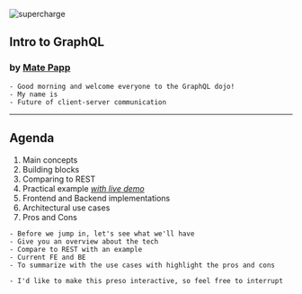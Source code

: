 
<Head>
  <title>Intro to GraphQL</title>
  <link rel="icon" type="image/png" href="favicon/favicon-32x32.png" sizes="32x32" />
  <link rel="icon" type="image/png" href="favicon/favicon-16x16.png" sizes="16x16" />
</Head>

![supercharge](https://supercharge.io/assets/logo-d2a1ce45f1c600fd348d21a2ef4174da.svg)

## Intro to GraphQL

### by [Mate Papp](https://twitter.com/matepappp)

```notes
- Good morning and welcome everyone to the GraphQL dojo!
- My name is
- Future of client-server communication
```

---

## Agenda

1. Main concepts
2. Building blocks
3. Comparing to REST
4. Practical example [_with live demo_](https://eu1.prisma.sh/mate-papp-6c597a/intro-to-graphql/demo)
5. Frontend and Backend implementations
6. Architectural use cases
7. Pros and Cons

```notes
- Before we jump in, let's see what we'll have
- Give you an overview about the tech
- Compare to REST with an example
- Current FE and BE
- To summarize with the use cases with highlight the pros and cons

- I'd like to make this preso interactive, so feel free to interrupt
```

